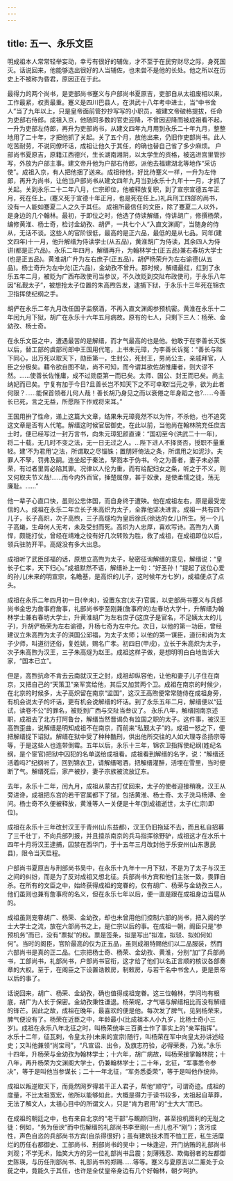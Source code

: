 ```yaml
---
---
---
```

title: 五一、永乐文臣
---



明成祖本人常常轻举妄动，幸亏有很好的辅佐，才不至于在民穷财尽之际，身死国灭。话说回来，他能够选出很好的人当辅佐，也未尝不是他的长处。他之所以在历史上不被称为昏君，原因正在于此。

最得力的两个尚书，是吏部尚书蹇义与户部尚书夏原吉，吏部自从太祖废相以来，工作最紧，权责最重。蹇义是四川巴县人，在洪武十八年考中进士，当“中书舍人”当了九年以上，只是皇帝面前管抄抄写写的小职员，被建文帝破格提拔，任命为吏部右侍郎。成祖入京，他随同多数的官吏迎降，不曾因迎降而被成祖看不起，一升为吏部左侍郎，再升为吏部尚书，从建文四年九月用到永乐二十年九月，整整地用了二十年，才把他抓了关起。关了五个月，放他出来，仍旧作吏部尚书。此人吃苦耐劳，不说同僚坏话，成祖让他久于其任，的确也替自己省了多少麻烦。 户部尚书夏原吉，原籍江西德兴，生长湖南湘阴，以太学生的资格，被选进宫里管抄写，外放为户部主事。建文帝升他为户部右侍郎，派他去福建湖北等地作“采访使”。成祖入京，有人把他捆了送来。成祖待他，好比待蹇义一样，一升为左侍郎，再升为尚书，让他当户部尚书从建文四年九月当到永乐十九年十一月，才抓了关起。关到永乐二十二年八月，仁宗即位，他被释放复职，到了宣宗宣德五年正月，死在任上。(蹇义死于宣德十年正月，也是死在任上。)礼兵刑工四部的尚书，没有一人能如蹇夏二人之久于其任。 成祖所最信任的文臣，除了蹇夏二人以外，是身边的几个翰林。最初，于即位之时，他选了侍读解缙，侍讲胡广，修撰杨荣，编修黄淮、杨士奇，检讨金幼孜、胡俨，一共七个人“入直文渊阁”，当随身的侍从，无话不谈。这些人的官阶很低，最高的是正六品，最低的是从七品。同年(建文四年)十一月，他升解缙为侍读学士(从五品)，黄淮胡广为侍读，其余四人为侍讲(都是正六品)。永乐二年四月，解缙再升，为翰林学士(正五品)兼右春坊大学士(也是正五品)。黄淮胡广升为左右庶子(正五品)，胡俨杨荣升为左右谕德(从五品)。杨士奇升为左中允(正六品)，金幼孜不曾升。那时候，解缙最红，红到了永乐五年二月，被贬为广西布政使司当参议，不久改贬到交阯布政使司，于永乐八年因“私觐太子”，被想抢太子位置的朱高煦告发，逮捕下狱，于永乐十三年死在锦衣卫指挥使纪纲之手。

胡俨在永乐二年九月改任国子监祭酒，不再入直文渊阁参预机密。黄淮在永乐十二年闰九月下狱，胡广在永乐十六年五月病故。原有的七人，只剩下三人：杨荣、金幼孜、杨士奇。

在永乐文臣之中，遭遇最苦的是解缙，而才气最高的也是他。他敢于在李善长灭族以后，替工部的虞部司郎中王国用代笔，上书朱元璋，为李善长诉冤：“善长与陛下同心，出万死以取天下，勋臣第一，生封公，死封王，男尚公主，亲戚拜官，人臣之分极矣。藉令欲自图不轨，尚不可知，而今谓其欲佐胡惟庸者，则大谬不然。......使善长佐惟庸，成不过勋臣第一而已矣。太师、国公、封王而已矣。尚主纳妃而已矣。宁复有加于今日?且善长岂不知天下之不可幸取!当元之季，欲为此者何限？......能保首领者儿何人哉！善长胡乃身见之而以衰倦之年身蹈之也?......今善长已死，言之无益，所愿陛下作戒将来耳。”

王国用拚了性命，递上这篇大文章，结果朱元璋竟然不以为忤，不杀他，也不追究这文章是否有人代笔。解缙这时候官居御史。在此以前，当他尚在翰林院充任庶吉士时，便已经写过一封万言书，向朱元璋犯颜直谏：“国初至今(洪武二十一年)，将二十载，无几时不变之法，无一日无过之人。…陛下进人不择贤否，授职不量重轻。建‘不为君用’之法，所谓取之尽锱铢；置朋奸倚法之条，所谓用之如泥沙。夫罪人不孥，罚弗及嗣。连坐起于秦法，孥戮本于伪书。今之为善者，妻子未必蒙荣，有过者里胥必陷其罪。况律以人伦为重，而有给配妇女之条，听之于不义，则又何取夫节义哉!……而今内外百官，捶楚属僚，甚于奴隶，是使柔懦之徒，荡无廉耻。……”

他一辈子心直口快，虽则公忠体国，而自身终于遭殃。他在成祖左右，原是最受宠信的人。成祖在永乐二年立长子朱高炽为太子，全靠他坚决进言。成祖一共有四个儿子，长子高炽，次子高煦，三子高燧均为皇后徐氏(徐达的女儿)所生。另一个儿子高爔，生母何人无考，未及受封而死。高炽为人忠厚，喜欢写诗。高煦为人勇悍，颇能打仗，曾经在靖难之役有好几次转败为胜，救了成祖，在成祖即位以后，领兵驻防开平。高燧没有多大出息。

成祖听了武臣邱福的话，原想立高煦为太子，秘密征询解缙的意见，解缙说：“皇长子仁孝，天下归心。”成祖默然不语，解缙补上一句：“好圣孙！”提起了这位心爱的孙儿(未来的明宣宗，名瞻基，是高炽的儿子，这时候年方七岁)，成祖便点了点头。

成祖在永乐二年四月初一日(辛未)，设置东宫(太子)官属，以吏部尚书蹇义与兵部尚书金忠为詹事府詹事，礼部尚书李至刚兼(詹事府的)左春坊大学十，升解缙为翰林学士兼右春坊大学士，升黄淮胡广为左右庶子(这庶子是官名，不足姨太太的儿子)，升胡俨杨荣为左右谕德，升杨七奇为左中允。次日，以他的第一功臣，曾经建议立朱高煦为太子的淇国公邱福，为太子太师；以他的第一谋臣，道衍和尚为太子少师，叫道衍还俗，复姓姚，赐名广孝。初四日(甲戌)，立长于朱高炽为太子，次子朱高煦为汉王，三子朱高燧为赵王。成祖这样子做，是想明明白白地告诉大家，“国本已立”。

但是，高煦抗命不肯去云南就汉王之封，成祖却纵容他，让他和妻子儿子住在南京，又把自己的“天策卫”亲军赏给他，其后又加赏两个卫。成祖在南京的时候少，在北京的时候多，太子高炽留在南京“监国”，这汉王高煦便常常随侍在成祖身旁，有机会说太子的坏话，更有机会说解缙的坏话。到了永乐五年二月，解缙便以“廷试，读卷不公”的罪名，被贬到广西与交阯当叁议了。 永乐八年，解缙回南京述职，成祖去了北方打阿鲁台，解缙当然晋谒负有监国之职的太子。这件事，被汉王高煦歪曲，说解缙是明知成祖不在南京，而前来“私觐太子”的。成祖一怒之下，便把解缙捉下诏狱。解缙在狱中受了种种酷刑，供出他所交往的人如大理寺丞扬宗等等，于是这些人也连带倒霉。五年以后，永乐十三年，锦农卫指挥使纪纲(姓纪名纲，是个宦官)把狱中囚犯的名单送给成祖看。成祖看到解缙的名字，说：“解缙还活着吗?”纪纲听了，回到锦衣卫，请解缙喝酒，把解缙灌醉，活埋在雪里，当时便断了气。解缙死后，家产被抄，妻子宗族被流放辽东。

去年，永乐十二年，闰九月，成祖从蒙古打仗回来，太子的使者迎接稍晚，汉王从旁进谗，成祖把东宫的若干官属都下了狱，包括黄淮、杨士奇、太子洗马杨溥、金问。杨士奇不久便被释放，黄淮等人一关便是十年(到成祖逝世，太子(仁宗)即位)。

成祖在永乐十三年改封汉王于青州(山东益都)，汉王仍旧拖延不去，而且私自招募了三千壮丁，不向兵部列报，并且擅杀南京的兵马指挥徐野驴，成祖这才在水乐十四年十月将汉王逮捕，囚禁在西华门，于十五年三月改封他于乐安州(山东惠民县)，限令当天启程。

户部尚书夏原吉与刑部尚书吴中，在永乐十九年十一月下狱，不是为了太子与汉王之间的纠纷，而是为了反对成祖又想北征。兵部尚书方宾和他们主张一致，畏罪自杀。在所有的文臣之中，始终获得成祖的宠眷的，仅有胡广、杨荣与金幼孜三人，他们虽则也兼有詹事府的名义，但在永乐七年以后，便一直是跟在成祖身边当扈从的。

成祖虽则宠眷胡广、杨荣、金幼孜，却也未曾用他们控制六部的尚书，把入阁的学士大学士之流，放在六部尚书之上，是仁宗以后的事。在成祖一朝，阁臣只是“参预机务”而已，没有“票拟”的权。票是签条，拟是写出“拟准，拟驳、拟如何如何”。当时的阁臣，官阶最高的仅为正五品，虽则成祖特赐他们以二品服装，然而六部尚书是真的正二品。仁宗把杨士奇、杨荣、金幼孜、黄淮，分别“加”了兵部尚书，工部尚书，礼部尚书，户部尚书官衔，这才给了他们以名正言顺的核议各部奏章的大权。至于，在阁臣之下设置诰敕房，制敕房，与若干名中书舍人，更是景帝以后的事了。

话说回来，胡广、杨荣、金幼孜，确也值得成祖宠眷。这三位翰林，学问均有根底，胡广为人长于保密。金幼孜秉性谦退。杨荣呢，才气堪与解缙相比而没有解缙的锋芒。因此之故，成祖在晚年，最喜欢的便是他。每次发了脾气，见到杨荣来，脾气便没有了。杨荣在近臣之中，年龄最小(比成祖本人小九岁，比杨士奇小三岁)。成祖在永乐八年北征之时，叫杨荣统率三百勇士作了事实上的“亲军指挥”。水乐十二年，征瓦剌，令皇太孙(未来的宣宗)随行，叫杨荣在军中向皇太孙讲述经史；又叫他兼领“尚宝司”，“凡宣诏、出令，及旗志符验，必得荣奏，乃发。”永乐十四年，升杨荣与金幼孜为翰林学士；十六年，胡广病故，叫杨荣接掌翰林院；十八年，再升杨荣为文渊阁大学士，仍兼翰林学士；二十年，北征，“军事悉令参决”，等于是叫他当参谋长；二十一年北征，“军务悉委荣”，等于是叫他作统帅。

成祖以叛逆取天下，而竟然网罗得若干正人君子，帮他“顺守”，可谓奇迹。成祖的度量，不比太祖宽宏，他所以能够如此，大概是得力于读书较多，太祖起自草莽，无法了解文人，太祖心目中的所谓文人，只是“肯为君用”的“士大大”而已。

在成祖的朝廷之中，也有来自北京的“老干部”与靦颜归附，甚至投机图利的无耻之徒：例如，“务为佞谀”而中伤解缙的礼部尚书李至刚(一点儿也不“刚”)；贪污成性，声色自恣的兵部尚书方宾(自杀得很好)；虽有建筑技术而不恤工匠，私生活糜烂的历任右都御史、工部尚书、刑部尚书的吴中；一味逢迎，开门纳贿的礼部尚书刘观；不学无术，贻笑大方的另一位礼部尚书吕震；刻薄残忍、欺侮弱者的左都御史陈瑛，与历任刑部尚书、礼部尚书的郑赐......等等。蹇义与夏原吉以二薰处于众莸之中，竟能久于其任，也许是全仗皇帝身边有几个好翰林，朝夕呵护。